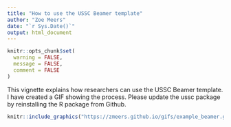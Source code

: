 ```yaml
---
title: "How to use the USSC Beamer template"
author: "Zoe Meers"
date: "`r Sys.Date()`"
output: html_document
---
```


```r
knitr::opts_chunk$set(
  warning = FALSE,
  message = FALSE,
  comment = FALSE
)
```

This vignette explains how researchers can use the USSC Beamer template. I have created a GIF showing the process. Please update the ussc package by reinstalling the R package from Github.

```r
knitr::include_graphics("https://zmeers.github.io/gifs/example_beamer.gif")
```

